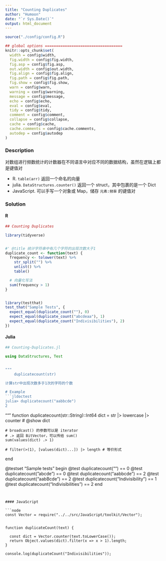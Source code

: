 ```yaml
---
title: "Counting Duplicates"
author: "Humoon"
date: "`r Sys.Date()`"
output: html_document
---
```



```r
source("./config/config.R")

## global options ===================================
knitr::opts_chunk$set(
  width = config$width,
  fig.width = config$fig.width,
  fig.asp = config$fig.asp,
  out.width = config$out.width,
  fig.align = config$fig.align,
  fig.path = config$fig.path,
  fig.show = config$fig.show,
  warn = config$warn,
  warning = config$warning,
  message = config$message,
  echo = config$echo,
  eval = config$eval,
  tidy = config$tidy,
  comment = config$comment,
  collapse = config$collapse,
  cache = config$cache,
  cache.comments = config$cache.comments,
  autodep = config$autodep
)
```



### Description

对数组进行频数统计的计数器在不同语言中对应不同的数据结构，虽然在逻辑上都是键值对

- R. `table(arr)` 返回一个命名的向量
- julia. `DataStructures.counter()` 返回一个 struct，其中包裹的是一个 Dict
- JavaScript. 可以手写一个对象或 Map，储存 `元素:频率` 的键值对


### Solution

#### R
```r
## Counting Duplicates

library(tidyverse)


#' @title 统计字符串中有几个字符的出现次数大于1
duplicate_count <- function(text) {
  frequency <- tolower(text) %>%
    str_split("") %>%
    unlist() %>%
    table()

  # 向量化写法
  sum(frequency > 1)
}


library(testthat)
test_that("Sample Tests", {
  expect_equal(duplicate_count(""), 0)
  expect_equal(duplicate_count("abcdeaa"), 1)
  expect_equal(duplicate_count("Indivisibilities"), 2)
})
```


#### Julia
```julia
## Counting-Duplicates.jl

using DataStructures, Test


"""
    duplicatecount(str)

计算str中出现次数多于1次的字符的个数

# Example
```jldoctest
julia> duplicatecount("aabbcde")
2
```
"""
function duplicatecount(str::String)::Int64
    dict = str |> lowercase |> counter
    # @show dict

    # broadcast() 的参数可以是 iterator
    # .> 返回 BitVector，可以传给 sum()
    sum(values(dict) .> 1)

    # filter(>(1), [values(dict)...]) |> length # 等价形式
end



@testset "Sample tests" begin
    @test duplicatecount("") == 0
    @test duplicatecount("abcde") == 0
    @test duplicatecount("aabbcde") == 2
    @test duplicatecount("aabBcde") == 2
    @test duplicatecount("Indivisibility") == 1
    @test duplicatecount("Indivisibilities") == 2
end
```


#### JavaScript

```node
const Vector = require("../../src/JavaScript/toolkit/Vector");


function duplicateCount(text) {

  const dict = Vector.counter(text.toLowerCase());
  return Object.values(dict).filter(x => x > 1).length;
}

console.log(duplicateCount("Indivisibilities"));
```



